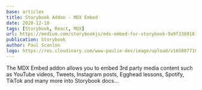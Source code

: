 ```yaml
---
base: articles
title: Storybook Addon - MDX Embed
date: 2020-12-10
tags: [Storybook, React, MDX]
url: https://medium.com/storybookjs/mdx-embed-for-storybook-9a9f33891875
publication: Storybook
author: Paul Scanlon
logo: https://res.cloudinary.com/www-paulie-dev/image/upload/v1658077183/paulie.dev/Logos/storybook-logo_xkoacl.png
---
```


The MDX Embed addon allows you to embed 3rd party media content such as YouTube videos, Tweets, Instagram posts, Egghead
lessons, Spotify, TikTok and many more into Storybook docs...
